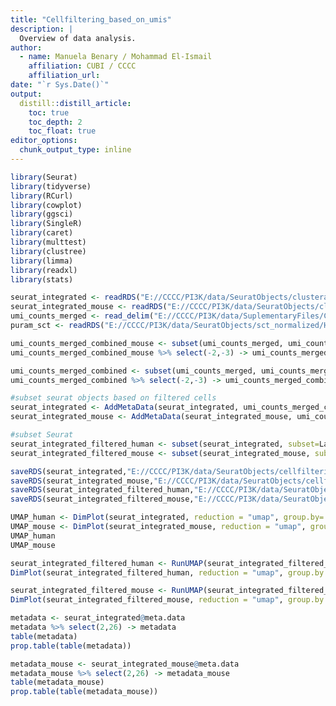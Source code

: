 ```yaml
---
title: "Cellfiltering_based_on_umis"
description: |
  Overview of data analysis.
author:
  - name: Manuela Benary / Mohammad El-Ismail
    affiliation: CUBI / CCCC
    affiliation_url: 
date: "`r Sys.Date()`"
output: 
  distill::distill_article:
    toc: true
    toc_depth: 2
    toc_float: true
editor_options: 
  chunk_output_type: inline
---
```


```r
library(Seurat)
library(tidyverse)
library(RCurl)
library(cowplot)
library(ggsci)
library(SingleR)
library(caret)
library(multtest)
library(clustree)
library(limma)
library(readxl)
library(stats)
```

```r
seurat_integrated <- readRDS("E://CCCC/PI3K/data/SeuratObjects/clusteranalysis/Human/seurat_integrated_newidents.rds")
seurat_integrated_mouse <- readRDS("E://CCCC/PI3K/data/SeuratObjects/clusteranalysis/Mouse/seurat_integrated_newidents.rds")
umi_counts_merged <- read_delim("E://CCCC/PI3K/data/SuplementaryFiles/CSVFiles/umi_count_merged.csv")
puram_sct <- readRDS("E://CCCC/PI3K/data/SeuratObjects/sct_normalized/Human/puram_seurat_sct.rds")
```

```r
umi_counts_merged_combined_mouse <- subset(umi_counts_merged, umi_counts_merged$Labels == "unique_mouse" | umi_counts_merged$Labels == "mainly_mouse" |  umi_counts_merged$Labels == "mainly_human")
umi_counts_merged_combined_mouse %>% select(-2,-3) -> umi_counts_merged_combined_mouse

umi_counts_merged_combined <- subset(umi_counts_merged, umi_counts_merged$Labels == "unique_human" | umi_counts_merged$Labels == "mainly_human" | umi_counts_merged$Labels == "mainly_mouse")
umi_counts_merged_combined %>% select(-2,-3) -> umi_counts_merged_combined
```


```r
#subset seurat objects based on filtered cells
seurat_integrated <- AddMetaData(seurat_integrated, umi_counts_merged_combined$Labels, col.name = "Labels")
seurat_integrated_mouse <- AddMetaData(seurat_integrated_mouse, umi_counts_merged_combined_mouse$Labels, col.name = "Labels")

#subset Seurat
seurat_integrated_filtered_human <- subset(seurat_integrated, subset=Labels != "unique_mouse")
seurat_integrated_filtered_mouse <- subset(seurat_integrated_mouse, subset= Labels != "unique_human")

saveRDS(seurat_integrated,"E://CCCC/PI3K/data/SeuratObjects/cellfiltering_umi/Human/seurat_integrated_with_spec_labels.rds")
saveRDS(seurat_integrated_mouse,"E://CCCC/PI3K/data/SeuratObjects/cellfiltering_umi/Mouse/seurat_integrated_with_spec_labels_mouse.rds")
saveRDS(seurat_integrated_filtered_human,"E://CCCC/PI3K/data/SeuratObjects/demultiplexed/Human/seurat_integrated_filtered_human.rds")
saveRDS(seurat_integrated_filtered_mouse,"E://CCCC/PI3K/data/SeuratObjects/demultiplexed/Mouse/seurat_integrated_filtered_mouse.rds")

```

```r
UMAP_human <- DimPlot(seurat_integrated, reduction = "umap", group.by= "Labels", cols = c("red","lightgrey","purple")) + ggtitle("UMAP human cells")
UMAP_mouse <- DimPlot(seurat_integrated_mouse, reduction = "umap", group.by = "Labels", cols = c("red", "grey", "lightgrey")) + ggtitle("UMAP mouse cells")
UMAP_human
UMAP_mouse
```

```r
seurat_integrated_filtered_human <- RunUMAP(seurat_integrated_filtered_human, dims = 1:30)
DimPlot(seurat_integrated_filtered_human, reduction = "umap", group.by = "Sample_Tag") + ggtitle("UMAP human cells by conditions")

seurat_integrated_filtered_mouse <- RunUMAP(seurat_integrated_filtered_mouse, dims = 1:30)
DimPlot(seurat_integrated_filtered_mouse, reduction = "umap", group.by = "Sample_Tag") + ggtitle("UMAP mouse cells by conditions")
```
```r
metadata <- seurat_integrated@meta.data
metadata %>% select(2,26) -> metadata
table(metadata)
prop.table(table(metadata))
```

```r
metadata_mouse <- seurat_integrated_mouse@meta.data
metadata_mouse %>% select(2,26) -> metadata_mouse
table(metadata_mouse)
prop.table(table(metadata_mouse))
```